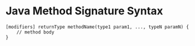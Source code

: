 <Tag tag="Programming"/>

# Java Method Signature Syntax

<TimeStamp updated="February 27, 2022, 9:20  PM ET"/>

```
[modifiers] returnType methodName(type1 param1, ..., typeN paramN) {
	// method body
}
```